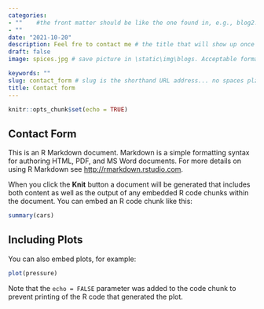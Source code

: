 ```yaml
---
categories:  
- ""    #the front matter should be like the one found in, e.g., blog2.md. It cannot be like the normal Rmd we used
- ""
date: "2021-10-20"
description: Feel fre to contact me # the title that will show up once someone gets to this page
draft: false
image: spices.jpg # save picture in \static\img\blogs. Acceptable formats= jpg, jpeg, or png . Your iPhone pics wont work

keywords: ""
slug: contact_form # slug is the shorthand URL address... no spaces plz
title: Contact form
---
```


```r
knitr::opts_chunk$set(echo = TRUE)
```

## Contact Form

This is an R Markdown document. Markdown is a simple formatting syntax for authoring HTML, PDF, and MS Word documents. For more details on using R Markdown see <http://rmarkdown.rstudio.com>.

When you click the **Knit** button a document will be generated that includes both content as well as the output of any embedded R code chunks within the document. You can embed an R code chunk like this:

```r
summary(cars)
```

## Including Plots

You can also embed plots, for example:

```r
plot(pressure)
```

Note that the `echo = FALSE` parameter was added to the code chunk to prevent printing of the R code that generated the plot.
